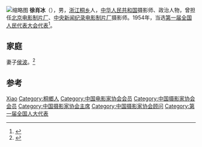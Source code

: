 [[File:Xu_Xiaobing,in_Zhongnanhai_of_Beijing,1954_Sept.jpg|缩略图]]
'''徐肖冰'''（{{bd|1916年||2009年|10月27日}}），男，[[浙江|浙江]][[桐乡|桐乡]]人，[[中华人民共和国|中华人民共和国]]摄影师、政治人物，曾担任[[北京电影制片厂|北京电影制片厂]]、[[中央新闻纪录电影制片厂|中央新闻纪录电影制片厂]]摄影师。1954年，当选[[第一届全国人民代表大会代表名单|第一届全国人民代表大会代表]]<ref>{{cite book|author=全国人民代表大会常务委员会办公厅|title=中华人民共和国第一届全国人民代表大会代表名单|year=1955年|publisher=全国人民代表大会常务委员会办公厅|url=http://book.ucdrs.superlib.net/views/specific/2929/bookDetail.jsp?dxNumber=000005772167&d=546843D0AE2464CD1C95896344A85614&fenlei=04070402|access-date=2015-01-25|archive-date=2019-01-24|archive-url=https://web.archive.org/web/20190124105450/http://book.ucdrs.superlib.net/views/specific/2929/bookDetail.jsp?dxNumber=000005772167&d=546843D0AE2464CD1C95896344A85614&fenlei=04070402|dead-url=no}}</ref>。

== 家庭 ==
妻子[[侯波|侯波]]。<ref>{{Cite web|title=为开国大典拍照的女摄影师去了，侯波一生留下许多经典|url=https://www.jfdaily.com/news/detail?id=72568|accessdate=2020-04-19|work=上观新闻}}</ref>

== 参考 ==
{{reflist}}

{{中华人民共和国政治人物小作品}}
{{中华全国电影艺术工作者协会第一届全国委员会}}
{{中国电影工作者联谊会第二届理事会}}
{{中国电影工作者协会第三届理事会}}
{{中国摄影家协会第三届理事会}}
{{中国摄影家协会第四届理事会}}
{{中国摄影家协会第五届理事会}}
{{中国摄影家协会第六届理事会}}
{{中国摄影家协会第七届理事会}}
{{中国文学艺术界联合会第二届全国委员会}}
{{中国文学艺术界联合会第三届全国委员会}}
{{中国文学艺术界联合会第四届全国委员会}}
{{中国文学艺术界联合会第六届全国委员会}}
{{中国文学艺术界联合会第七届全国委员会}}
{{中国文学艺术界联合会第八届全国委员会}}
{{国家有突出贡献电影艺术家}}

{{Authority control}}
{{DEFAULTSORT:Xu徐}}
[[Category:徐姓|Xiao]]
[[Category:桐鄉人|Category:桐鄉人]]
[[Category:中国电影家协会会员|Category:中国电影家协会会员]]
[[Category:中国摄影家协会会员|Category:中国摄影家协会会员]]
[[Category:中国摄影家协会主席|Category:中国摄影家协会主席]]
[[Category:中国摄影家协会顾问|Category:中国摄影家协会顾问]]
[[Category:第一届全国人大代表|Category:第一届全国人大代表]]